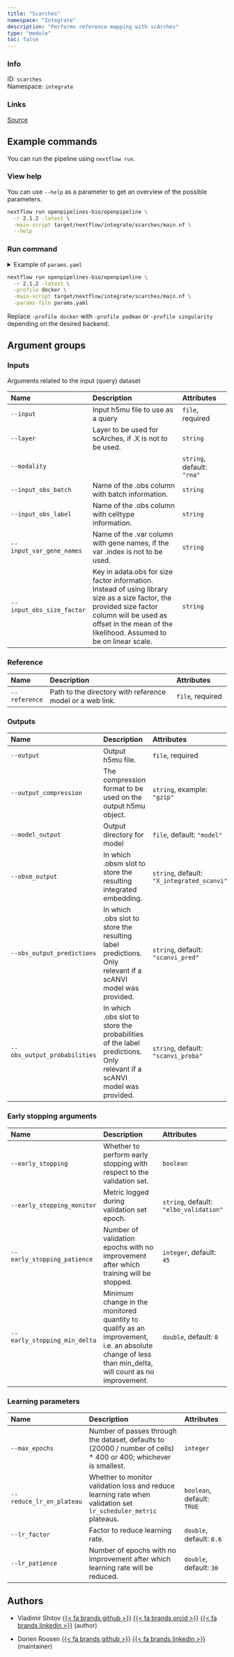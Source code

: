 ```yaml
---
title: "Scarches"
namespace: "Integrate"
description: "Performs reference mapping with scArches"
type: "module"
toc: false
---
```


::: {.column-margin}

### Info

ID: `scarches`  
Namespace: `integrate`

### Links
[Source](https://github.com/openpipelines-bio/openpipeline/blob/2.1.2/src/integrate/scarches/config.vsh.yaml){.btn-action .btn-sm .btn-info .btn role="button"}

:::



## Example commands

You can run the pipeline using `nextflow run`.

### View help

You can use `--help` as a parameter to get an overview of the possible parameters.

```bash
nextflow run openpipelines-bio/openpipeline \
  -r 2.1.2 -latest \
  -main-script target/nextflow/integrate/scarches/main.nf \
  --help
```

### Run command

<details>
<summary>Example of `params.yaml`</summary>
```yaml
# Inputs
input: # please fill in - example: "path/to/file"
# layer: "foo"
modality: "rna"
# input_obs_batch: "foo"
# input_obs_label: "foo"
# input_var_gene_names: "foo"
# input_obs_size_factor: "foo"

# Reference
reference: # please fill in - example: "path/to/file"

# Outputs
# output: "$id.$key.output"
# output_compression: "gzip"
# model_output: "model"
obsm_output: "X_integrated_scanvi"
obs_output_predictions: "scanvi_pred"
obs_output_probabilities: "scanvi_proba"

# Early stopping arguments
# early_stopping: true
early_stopping_monitor: "elbo_validation"
early_stopping_patience: 45
early_stopping_min_delta: 0.0

# Learning parameters
# max_epochs: 123
reduce_lr_on_plateau: true
lr_factor: 0.6
lr_patience: 30.0

# Nextflow input-output arguments
publish_dir: # please fill in - example: "output/"
# param_list: "my_params.yaml"

# Arguments
```
</details>

```bash
nextflow run openpipelines-bio/openpipeline \
  -r 2.1.2 -latest \
  -profile docker \
  -main-script target/nextflow/integrate/scarches/main.nf \
  -params-file params.yaml
```

:::{.callout-note}
Replace `-profile docker` with `-profile podman` or `-profile singularity` depending on the desired backend.
:::

## Argument groups

### Inputs

Arguments related to the input (query) dataset


|Name                      |Description                                                                                                                                                                                                        |Attributes                 |
|:----------|:--------------------------------------------------|:--------------------|
|`--input`                 |Input h5mu file to use as a query                                                                                                                                                                                  |`file`, required           |
|`--layer`                 |Layer to be used for scArches, if .X is not to be used.                                                                                                                                                            |`string`                   |
|`--modality`              |                                                                                                                                                                                                                   |`string`, default: `"rna"` |
|`--input_obs_batch`       |Name of the .obs column with batch information.                                                                                                                                                                    |`string`                   |
|`--input_obs_label`       |Name of the .obs column with celltype information.                                                                                                                                                                 |`string`                   |
|`--input_var_gene_names`  |Name of the .var column with gene names, if the var .index is not to be used.                                                                                                                                      |`string`                   |
|`--input_obs_size_factor` |Key in adata.obs for size factor information. Instead of using library size as a size factor, the provided size factor column will be used as offset in the mean of the likelihood. Assumed to be on linear scale. |`string`                   |


### Reference

|Name          |Description                                               |Attributes       |
|:----------|:--------------------------------------------------|:--------------------|
|`--reference` |Path to the directory with reference model or a web link. |`file`, required |


### Outputs

|Name                         |Description                                                                                                           |Attributes                                 |
|:----------|:--------------------------------------------------|:--------------------|
|`--output`                   |Output h5mu file.                                                                                                     |`file`, required                           |
|`--output_compression`       |The compression format to be used on the output h5mu object.                                                          |`string`, example: `"gzip"`                |
|`--model_output`             |Output directory for model                                                                                            |`file`, default: `"model"`                 |
|`--obsm_output`              |In which .obsm slot to store the resulting integrated embedding.                                                      |`string`, default: `"X_integrated_scanvi"` |
|`--obs_output_predictions`   |In which .obs slot to store the resulting label predictions. Only relevant if a scANVI model was provided.            |`string`, default: `"scanvi_pred"`         |
|`--obs_output_probabilities` |In which .obs slot to store the probabilities of the label predictions. Only relevant if a scANVI model was provided. |`string`, default: `"scanvi_proba"`        |


### Early stopping arguments

|Name                         |Description                                                                                                                                          |Attributes                             |
|:----------|:--------------------------------------------------|:--------------------|
|`--early_stopping`           |Whether to perform early stopping with respect to the validation set.                                                                                |`boolean`                              |
|`--early_stopping_monitor`   |Metric logged during validation set epoch.                                                                                                           |`string`, default: `"elbo_validation"` |
|`--early_stopping_patience`  |Number of validation epochs with no improvement after which training will be stopped.                                                                |`integer`, default: `45`               |
|`--early_stopping_min_delta` |Minimum change in the monitored quantity to qualify as an improvement, i.e. an absolute change of less than min_delta, will count as no improvement. |`double`, default: `0`                 |


### Learning parameters

|Name                     |Description                                                                                                      |Attributes                 |
|:----------|:--------------------------------------------------|:--------------------|
|`--max_epochs`           |Number of passes through the dataset, defaults to (20000 / number of cells) * 400 or 400; whichever is smallest. |`integer`                  |
|`--reduce_lr_on_plateau` |Whether to monitor validation loss and reduce learning rate when validation set `lr_scheduler_metric` plateaus.  |`boolean`, default: `TRUE` |
|`--lr_factor`            |Factor to reduce learning rate.                                                                                  |`double`, default: `0.6`   |
|`--lr_patience`          |Number of epochs with no improvement after which learning rate will be reduced.                                  |`double`, default: `30`    |

## Authors


  * Vladimir Shitov [{{< fa brands github >}}](https://github.com/vladimirshitov) [{{< fa brands orcid >}}](https://orcid.org/0000-0002-1960-8812) [{{< fa brands linkedin >}}](https://linkedin.com/in/vladimir-shitov-9a659513b) (author)

  * Dorien Roosen [{{< fa brands github >}}](https://github.com/dorien-er) [{{< fa brands linkedin >}}](https://linkedin.com/in/dorien-roosen) (maintainer)

